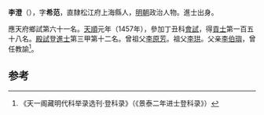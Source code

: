'''李澄'''（{{bd|1422年||？}}），字'''希范'''，直隸松江府上海縣人，[[明朝|明朝]]政治人物。進士出身。

應天府鄉試第六十一名。[[天顺_(明朝)|天順]]元年（1457年），參加丁丑科[[會試|會試]]，得[[貢士|貢士]]第一百五十八名。[[殿試|殿試]]登[[進士|進士]]第三甲第十二名。曾祖父[[李原芳|李原芳]]。祖父[[李珙|李珙]]。父亲[[李伯璵|李伯璵]]，曾任教諭<ref>《天一阁藏明代科举录选刊·登科录》（《景泰二年进士登科录》）</ref>。

==参考==
{{reflist}}
{{明朝人物小作品}}
{{天順元年丁丑科殿試金榜}}